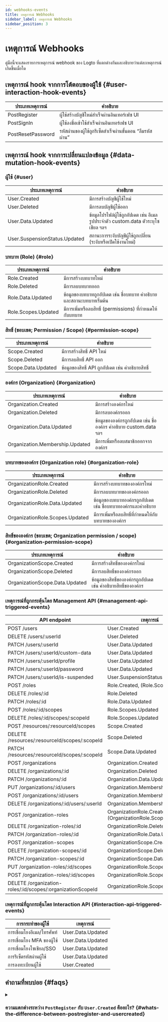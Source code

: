 ```yaml
---
id: webhooks-events
title: เหตุการณ์ Webhooks
sidebar_label: เหตุการณ์ Webhooks
sidebar_position: 3
---
```


# เหตุการณ์ Webhooks

คู่มือนี้จะแสดงรายการเหตุการณ์ webhook ของ Logto ที่แตกต่างกันและอธิบายว่าแต่ละเหตุการณ์เกิดขึ้นเมื่อใด

## เหตุการณ์ hook จากการโต้ตอบของผู้ใช้ \{#user-interaction-hook-events}

| ประเภทเหตุการณ์   | คำอธิบาย                                                  |
| ----------------- | --------------------------------------------------------- |
| PostRegister      | ผู้ใช้สร้างบัญชีใหม่สำเร็จผ่านอินเทอร์เฟซ UI              |
| PostSignIn        | ผู้ใช้ลงชื่อเข้าใช้สำเร็จผ่านอินเทอร์เฟซ UI               |
| PostResetPassword | รหัสผ่านของผู้ใช้ถูกรีเซ็ตสำเร็จผ่านขั้นตอน “ลืมรหัสผ่าน” |

## เหตุการณ์ hook จากการเปลี่ยนแปลงข้อมูล \{#data-mutation-hook-events}

### ผู้ใช้ \{#user}

| ประเภทเหตุการณ์               | คำอธิบาย                                                                           |
| ----------------------------- | ---------------------------------------------------------------------------------- |
| User.Created                  | มีการสร้างบัญชีผู้ใช้ใหม่                                                          |
| User.Deleted                  | มีการลบบัญชีผู้ใช้ออก                                                              |
| User.Data.Updated             | ข้อมูลโปรไฟล์ผู้ใช้ถูกอัปเดต เช่น อีเมล รูปประจำตัว custom.data ตัวระบุโซเชียล ฯลฯ |
| User.SuspensionStatus.Updated | สถานะการระงับบัญชีผู้ใช้ถูกเปลี่ยน (ระงับหรือเปิดใช้งานใหม่)                       |

### บทบาท (Role) \{#role}

| ประเภทเหตุการณ์     | คำอธิบาย                                                              |
| ------------------- | --------------------------------------------------------------------- |
| Role.Created        | มีการสร้างบทบาทใหม่                                                   |
| Role.Deleted        | มีการลบบทบาทออก                                                       |
| Role.Data.Updated   | ข้อมูลของบทบาทถูกอัปเดต เช่น ชื่อบทบาท คำอธิบาย และสถานะบทบาทเริ่มต้น |
| Role.Scopes.Updated | มีการเพิ่มหรือลบสิทธิ์ (permissions) ที่กำหนดให้กับบทบาท              |

### สิทธิ์ (ขอบเขต; Permission / Scope) \{#permission-scope}

| ประเภทเหตุการณ์    | คำอธิบาย                                          |
| ------------------ | ------------------------------------------------- |
| Scope.Created      | มีการสร้างสิทธิ์ API ใหม่                         |
| Scope.Deleted      | มีการลบสิทธิ์ API ออก                             |
| Scope.Data.Updated | ข้อมูลของสิทธิ์ API ถูกอัปเดต เช่น คำอธิบายสิทธิ์ |

### องค์กร (Organization) \{#organization}

| ประเภทเหตุการณ์                 | คำอธิบาย                                                          |
| ------------------------------- | ----------------------------------------------------------------- |
| Organization.Created            | มีการสร้างองค์กรใหม่                                              |
| Organization.Deleted            | มีการลบองค์กรออก                                                  |
| Organization.Data.Updated       | ข้อมูลขององค์กรถูกอัปเดต เช่น ชื่อองค์กร คำอธิบาย custom.data ฯลฯ |
| Organization.Membership.Updated | มีการเพิ่มหรือลบสมาชิกออกจากองค์กร                                |

### บทบาทขององค์กร (Organization role) \{#organization-role}

| ประเภทเหตุการณ์                 | คำอธิบาย                                                      |
| ------------------------------- | ------------------------------------------------------------- |
| OrganizationRole.Created        | มีการสร้างบทบาทขององค์กรใหม่                                  |
| OrganizationRole.Deleted        | มีการลบบทบาทขององค์กรออก                                      |
| OrganizationRole.Data.Updated   | ข้อมูลของบทบาทองค์กรถูกอัปเดต เช่น ชื่อบทบาทองค์กรและคำอธิบาย |
| OrganizationRole.Scopes.Updated | มีการเพิ่มหรือลบสิทธิ์ที่กำหนดให้กับบทบาทขององค์กร            |

### สิทธิ์ขององค์กร (ขอบเขต; Organization permission / scope) \{#organization-permission-scope}

| ประเภทเหตุการณ์                | คำอธิบาย                                                       |
| ------------------------------ | -------------------------------------------------------------- |
| OrganizationScope.Created      | มีการสร้างสิทธิ์ขององค์กรใหม่                                  |
| OrganizationScope.Deleted      | มีการลบสิทธิ์ขององค์กรออก                                      |
| OrganizationScope.Data.Updated | ข้อมูลของสิทธิ์ขององค์กรถูกอัปเดต เช่น คำอธิบายสิทธิ์ขององค์กร |

### เหตุการณ์ที่ถูกกระตุ้นโดย Management API \{#management-api-triggered-events}

| API endpoint                                               | เหตุการณ์                                                   |
| ---------------------------------------------------------- | ----------------------------------------------------------- |
| POST /users                                                | User.Created                                                |
| DELETE /users/:userId                                      | User.Deleted                                                |
| PATCH /users/:userId                                       | User.Data.Updated                                           |
| PATCH /users/:userId/custom-data                           | User.Data.Updated                                           |
| PATCH /users/:userId/profile                               | User.Data.Updated                                           |
| PATCH /users/:userId/password                              | User.Data.Updated                                           |
| PATCH /users/:userId/is-suspended                          | User.SuspensionStatus.Updated                               |
| POST /roles                                                | Role.Created, (Role.Scopes.Update)                          |
| DELETE /roles/:id                                          | Role.Deleted                                                |
| PATCH /roles/:id                                           | Role.Data.Updated                                           |
| POST /roles/:id/scopes                                     | Role.Scopes.Updated                                         |
| DELETE /roles/:id/scopes/:scopeId                          | Role.Scopes.Updated                                         |
| POST /resources/:resourceId/scopes                         | Scope.Created                                               |
| DELETE /resources/:resourceId/scopes/:scopeId              | Scope.Deleted                                               |
| PATCH /resources/:resourceId/scopes/:scopeId               | Scope.Data.Updated                                          |
| POST /organizations                                        | Organization.Created                                        |
| DELETE /organizations/:id                                  | Organization.Deleted                                        |
| PATCH /organizations/:id                                   | Organization.Data.Updated                                   |
| PUT /organizations/:id/users                               | Organization.Membership.Updated                             |
| POST /organizations/:id/users                              | Organization.Membership.Updated                             |
| DELETE /organizations/:id/users/:userId                    | Organization.Membership.Updated                             |
| POST /organization-roles                                   | OrganizationRole.Created, (OrganizationRole.Scopes.Updated) |
| DELETE /organization-roles/:id                             | OrganizationRole.Deleted                                    |
| PATCH /organization-roles/:id                              | OrganizationRole.Data.Updated                               |
| POST /organization-scopes                                  | OrganizationScope.Created                                   |
| DELETE /organization-scopes/:id                            | OrganizationScope.Deleted                                   |
| PATCH /organization-scopes/:id                             | OrganizationScope.Data.Updated                              |
| PUT /organization-roles/:id/scopes                         | OrganizationRole.Scopes.Updated                             |
| POST /organization-roles/:id/scopes                        | OrganizationRole.Scopes.Updated                             |
| DELETE /organization-roles/:id/scopes/:organizationScopeId | OrganizationRole.Scopes.Updated                             |

### เหตุการณ์ที่ถูกกระตุ้นโดย Interaction API \{#interaction-api-triggered-events}

| การกระทำของผู้ใช้          | เหตุการณ์         |
| -------------------------- | ----------------- |
| การเชื่อมโยงอีเมล/โทรศัพท์ | User.Data.Updated |
| การเชื่อมโยง MFA ของผู้ใช้ | User.Data.Updated |
| การเชื่อมโยงโซเชียล/SSO    | User.Data.Updated |
| การรีเซ็ตรหัสผ่านผู้ใช้    | User.Data.Updated |
| การลงทะเบียนผู้ใช้         | User.Created      |

## คำถามที่พบบ่อย \{#faqs}

<details>
<summary>

### ความแตกต่างระหว่าง `PostRegister` กับ `User.Created` คืออะไร? \{#whats-the-difference-between-postregister-and-usercreated}

</summary>

`PostRegister` จะถูกกระตุ้นเมื่อผู้ใช้สร้างบัญชีใหม่สำเร็จผ่านขั้นตอนการสมัครของผู้ใช้ ส่วน `User.Created` จะถูกกระตุ้นเมื่อมีการสร้างบัญชีผู้ใช้ใหม่ผ่าน Management API

</details>

